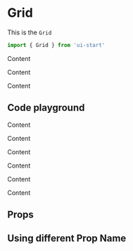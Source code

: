 

<Meta title="Components/Grid" component={Grid} />

# Grid

This is the `Grid`

```jsx
import { Grid } from 'ui-start'
```

<Preview withSource="open">
  <Story name="Grid">
    <Grid wrap={true} columns={3} mobileColumns={2}>
      <p>Content</p>
      <p>Content</p>
      <p>Content</p>
    </Grid>
  </Story>
</Preview>

## Code playground

<Preview withToolbar>
  <Story name="Grid sandbox">
    <Grid 
      wrap={boolean("wrap", true)}
      columns={number("columns", 3)} 
      mobileColumns={number("mobileColumns", 2)}>
      <p>Content</p>
      <p>Content</p>
      <p>Content</p>
      <p>Content</p>
      <p>Content</p>
      <p>Content</p>
    </Grid>
  </Story>
</Preview>

## Props

<Props of={Grid} />

## Using different Prop Name
